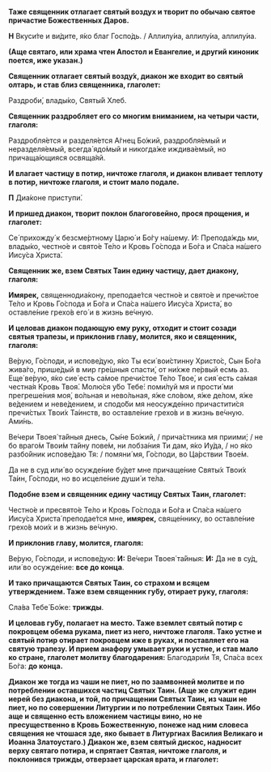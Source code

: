 **Таже священник отлагает святый воздух и творит по обычаю святое причастие Божественных Даров.**

**Н** Вкуси́те и ви́дите, я́ко благ Госпо́дь. / Аллилу́иа, аллилу́иа, аллилу́иа.

**(Аще святаго, или храма чтен Апостол и Евангелие, и другий киноник поется, иже указан.)**

**Священник отлагает святый возду́х, диакон же входит во святый олтарь, и став близ священника, глаголет:**

Раздроби́, влады́ко, Святы́й Хлеб.

**Священник раздробляет его со многим вниманием, на четыри части, глаголя:**

Раздробля́ется и разделя́ется А́гнец Бо́жий, раздробля́емый и неразделя́емый, всегда́ ядо́мый и никогда́же иждива́емый, но причаща́ющияся освяща́яй.

**И влагает частицу в потир, ничтоже глаголя, и диакон вливает теплоту в потир, ничтоже глаголя, и стоит мало подале.**

**П** Диа́коне приступи́.

**И пришед диакон, творит поклон благоговейно, прося прощения, и глаголет:**

Се́ прихожду́ к безсме́ртному Царю́ и Бо́гу на́шему. И: Препода́ждь ми, влады́ко, честно́е и свято́е Те́ло и Кровь Го́спода и Бо́га и Спа́са на́шего Иису́са Христа́.

**Священник же, взем Святых Таин едину частицу, дает диакону, глаголя:**

**Имярек,** священнодиа́кону, преподае́тся честно́е и свято́е и пречи́стое Те́ло и Кровь Го́спода и Бо́га и Спа́са на́шего Иису́са Христа́, во оставле́ние грехо́в его́ и в жизнь ве́чную.

**И целовав диакон подающую ему руку, отходит и стоит созади святыя трапезы, и приклонив главу, молится, яко и священник, глаголя:**

Ве́рую, Го́споди, и испове́дую, я́ко Ты еси́ вои́стинну Христо́с, Сын Бо́га жива́го, прише́дый в мир гре́шныя спасти́, от ни́хже пе́рвый есмь аз. Еще́ ве́рую, я́ко сие́ есть са́мое пречи́стое Те́ло Твое́, и сия́ есть са́мая честна́я Кровь Твоя́. Молю́ся у́бо Тебе́: поми́луй мя и прости́ ми прегреше́ния моя́, во́льная и нево́льная, я́же сло́вом, я́же де́лом, я́же ве́дением и неве́дением, и сподо́би мя неосужде́нно причастити́ся пречи́стых Твои́х Та́инств, во оставле́ние грехо́в и в жизнь ве́чную. Ами́нь.

Ве́чери Твоея́ та́йныя днесь, Сы́не Бо́жий, / прича́стника мя приими́; / не бо враго́м Твои́м та́йну пове́м, ни лобза́ния Ти дам, я́ко Иу́да, / но я́ко разбо́йник испове́даю Тя: / помяни́ мя, Го́споди, во Ца́рствии Твое́м.

Да не в суд или́ во осужде́ние бу́дет мне причаще́ние Святы́х Твои́х Та́ин, Го́споди, но во исцеле́ние души́ и те́ла.

**Подобне взем и священник едину частицу Святых Таин, глаголет:**

Честно́е и пресвято́е Те́ло и Кровь Го́спода и Бо́га и Спа́са на́шего Иису́са Христа́ преподае́тся мне, **имярек,** свяще́ннику, во оставле́ние грехо́в мои́х и в жизнь ве́чную.

**И приклонив главу, молится, глаголя:**

Ве́рую, Го́споди, и испове́дую: **И:** Ве́чери Твоея́ та́йныя: **И:** Да не в су́д, или́ во осужде́ние: **все до конца**.

**И тако причащаются Святых Таин, со страхом и всяцем утверждением. Таже взем священник гу́бу, отирает руку, глаголя:**

Сла́ва Тебе́ Бо́же: **трижды**.

**И целовав гу́бу, полагает на место. Таже вземлет святый потир с покровцем обема рукама, пиет из него, ничтоже глаголя. Тако устне и святый потир отирает покровцем иже в руках, и поставляет его на святую трапезу. И прием анафору умывает руки и устне, и став мало ко стране, глаголет молитву благодарения:** Благодари́м Тя, Спа́са всех Бо́га: **до конца.**

**Диакон же тогда из чаши не пиет, но по заамвонней молитве и по потреблении оставшихся частиц Святых Таин. (Аще же служит един иерей без диакона, и той, по причащении Святых Таин, из чаши не пиет, но по совершении Литургии и по потреблении Святых Таин. Ибо аще и священно есть вложением частицы вино, но не пресущественно в Кровь Божественную, понеже над ним словеса священия не чтошася зде, яко бывает в Литургиах Василия Великаго и Иоанна Златоустаго.) Диакон же, взем святый дискос, надносит верху святаго потира, и спрятает Святая, ничтоже глаголя, и поклонився трижды, отверзает царская врата, и глаголет:**

